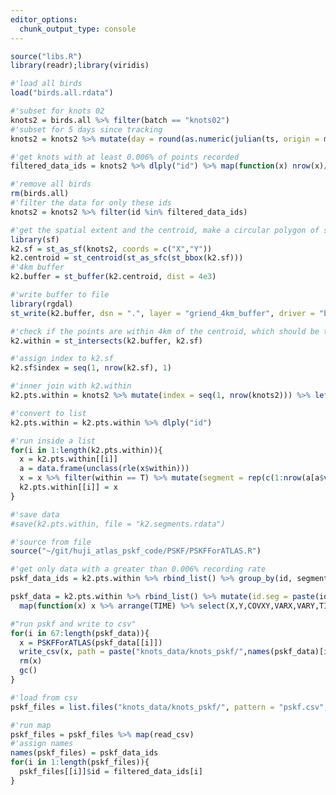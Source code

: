 ```yaml
---
editor_options: 
  chunk_output_type: console
---
```


```r
source("libs.R")
library(readr);library(viridis)
```

```r
#'load all birds
load("birds.all.rdata")

#'subset for knots 02
knots2 = birds.all %>% filter(batch == "knots02")
#'subset for 5 days since tracking
knots2 = knots2 %>% mutate(day = round(as.numeric(julian(ts, origin = min(ts))))) %>% filter(day <= 2)

#'get knots with at least 0.006% of points recorded
filtered_data_ids = knots2 %>% dlply("id") %>% map(function(x) nrow(x)/abs(x$TIME[1] - x$TIME[nrow(x)])) %>% bind_rows() %>% t() %>% data.frame() %>% rename(prop = ".") %>%  bind_cols(count(knots2, id)) %>% filter(prop> 6e-5) %>% .$id

#'remove all birds
rm(birds.all)
#'filter the data for only these ids
knots2 = knots2 %>% filter(id %in% filtered_data_ids)
```

```r
#'get the spatial extent and the centroid, make a circular polygon of some reasonable radius
library(sf)
k2.sf = st_as_sf(knots2, coords = c("X","Y"))
k2.centroid = st_centroid(st_as_sfc(st_bbox(k2.sf)))
#'4km buffer
k2.buffer = st_buffer(k2.centroid, dist = 4e3)

#'write buffer to file
library(rgdal)
st_write(k2.buffer, dsn = ".", layer = "griend_4km_buffer", driver = "ESRI Shapefile", delete_layer = T)
```

```r
#'check if the points are within 4km of the centroid, which should be the centre of griend
k2.within = st_intersects(k2.buffer, k2.sf)

#'assign index to k2.sf
k2.sf$index = seq(1, nrow(k2.sf), 1)

#'inner join with k2.within
k2.pts.within = knots2 %>% mutate(index = seq(1, nrow(knots2))) %>% left_join(data_frame(pts = k2.within[[1]], within = T), by = c("index" = "pts")) %>% mutate(within = ifelse(is.na(within), F, T))
```

```r
#'convert to list
k2.pts.within = k2.pts.within %>% dlply("id")

#'run inside a list
for(i in 1:length(k2.pts.within)){
  x = k2.pts.within[[i]]
  a = data.frame(unclass(rle(x$within)))
  x = x %>% filter(within == T) %>% mutate(segment = rep(c(1:nrow(a[a$values==T,])), c(a[a$values ==T,]$lengths)))
  k2.pts.within[[i]] = x
}

#'save data
#save(k2.pts.within, file = "k2.segments.rdata")
```


```r
#'source from file
source("~/git/huji_atlas_pskf_code/PSKF/PSKFForATLAS.R")
```

```r
#'get only data with a greater than 0.006% recording rate
pskf_data_ids = k2.pts.within %>% rbind_list() %>% group_by(id, segment) %>% summarise(prop = length(TIME)/(max(TIME) - min(TIME))) %>%  filter(prop> 0.005) %>% mutate(id.seg = paste(id,segment, sep =".")) %>% .$id.seg

pskf_data = k2.pts.within %>% rbind_list() %>% mutate(id.seg = paste(id, segment, sep = ".")) %>% filter(id.seg %in% pskf_data_ids) %>% dlply(c("id.seg")) %>% 
  map(function(x) x %>% arrange(TIME) %>% select(X,Y,COVXY,VARX,VARY,TIME))

#"run pskf and write to csv"
for(i in 67:length(pskf_data)){
  x = PSKFForATLAS(pskf_data[[i]])
  write_csv(x, path = paste("knots_data/knots_pskf/",names(pskf_data)[i],"pskf.csv", sep=""))
  rm(x)
  gc()
}
```

```r
#'load from csv
pskf_files = list.files("knots_data/knots_pskf/", pattern = "pskf.csv", full.names = T)

#'run map
pskf_files = pskf_files %>% map(read_csv)
#'assign names
names(pskf_files) = pskf_data_ids
for(i in 1:length(pskf_files)){
  pskf_files[[i]]$id = filtered_data_ids[i]
}
```


